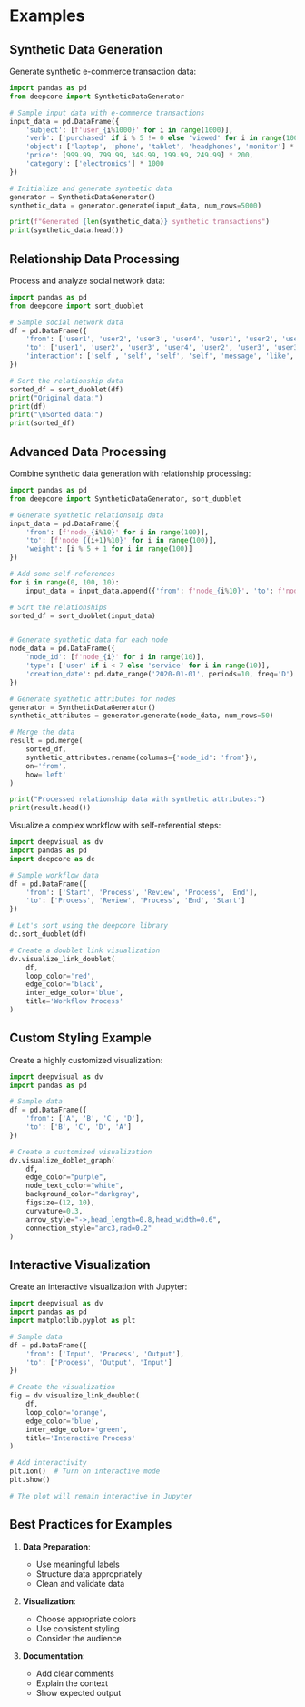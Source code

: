 # Examples

## Synthetic Data Generation

Generate synthetic e-commerce transaction data:

```python
import pandas as pd
from deepcore import SyntheticDataGenerator

# Sample input data with e-commerce transactions
input_data = pd.DataFrame({
    'subject': [f'user_{i%1000}' for i in range(1000)],
    'verb': ['purchased' if i % 5 != 0 else 'viewed' for i in range(1000)],
    'object': ['laptop', 'phone', 'tablet', 'headphones', 'monitor'] * 200,
    'price': [999.99, 799.99, 349.99, 199.99, 249.99] * 200,
    'category': ['electronics'] * 1000
})

# Initialize and generate synthetic data
generator = SyntheticDataGenerator()
synthetic_data = generator.generate(input_data, num_rows=5000)

print(f"Generated {len(synthetic_data)} synthetic transactions")
print(synthetic_data.head())
```

## Relationship Data Processing

Process and analyze social network data:

```python
import pandas as pd
from deepcore import sort_duoblet

# Sample social network data
df = pd.DataFrame({
    'from': ['user1', 'user2', 'user3', 'user4', 'user1', 'user2', 'user1', 'user5'],
    'to': ['user1', 'user2', 'user3', 'user4', 'user2', 'user3', 'user3', 'user6'],
    'interaction': ['self', 'self', 'self', 'self', 'message', 'like', 'comment', 'follow']
})

# Sort the relationship data
sorted_df = sort_duoblet(df)
print("Original data:")
print(df)
print("\nSorted data:")
print(sorted_df)
```

## Advanced Data Processing

Combine synthetic data generation with relationship processing:

```python
import pandas as pd
from deepcore import SyntheticDataGenerator, sort_duoblet

# Generate synthetic relationship data
input_data = pd.DataFrame({
    'from': [f'node_{i%10}' for i in range(100)],
    'to': [f'node_{(i+1)%10}' for i in range(100)],
    'weight': [i % 5 + 1 for i in range(100)]
})

# Add some self-references
for i in range(0, 100, 10):
    input_data = input_data.append({'from': f'node_{i%10}', 'to': f'node_{i%10}', 'weight': 5}, ignore_index=True)

# Sort the relationships
sorted_df = sort_duoblet(input_data)


# Generate synthetic data for each node
node_data = pd.DataFrame({
    'node_id': [f'node_{i}' for i in range(10)],
    'type': ['user' if i < 7 else 'service' for i in range(10)],
    'creation_date': pd.date_range('2020-01-01', periods=10, freq='D')
})

# Generate synthetic attributes for nodes
generator = SyntheticDataGenerator()
synthetic_attributes = generator.generate(node_data, num_rows=50)

# Merge the data
result = pd.merge(
    sorted_df,
    synthetic_attributes.rename(columns={'node_id': 'from'}),
    on='from',
    how='left'
)

print("Processed relationship data with synthetic attributes:")
print(result.head())
```

Visualize a complex workflow with self-referential steps:

```python
import deepvisual as dv
import pandas as pd
import deepcore as dc

# Sample workflow data
df = pd.DataFrame({
    'from': ['Start', 'Process', 'Review', 'Process', 'End'],
    'to': ['Process', 'Review', 'Process', 'End', 'Start']
})

# Let's sort using the deepcore library
dc.sort_duoblet(df)

# Create a doublet link visualization
dv.visualize_link_doublet(
    df,
    loop_color='red',
    edge_color='black',
    inter_edge_color='blue',
    title='Workflow Process'
)
```

## Custom Styling Example

Create a highly customized visualization:

```python
import deepvisual as dv
import pandas as pd

# Sample data
df = pd.DataFrame({
    'from': ['A', 'B', 'C', 'D'],
    'to': ['B', 'C', 'D', 'A']
})

# Create a customized visualization
dv.visualize_doblet_graph(
    df,
    edge_color="purple",
    node_text_color="white",
    background_color="darkgray",
    figsize=(12, 10),
    curvature=0.3,
    arrow_style="->,head_length=0.8,head_width=0.6",
    connection_style="arc3,rad=0.2"
)
```

## Interactive Visualization

Create an interactive visualization with Jupyter:

```python
import deepvisual as dv
import pandas as pd
import matplotlib.pyplot as plt

# Sample data
df = pd.DataFrame({
    'from': ['Input', 'Process', 'Output'],
    'to': ['Process', 'Output', 'Input']
})

# Create the visualization
fig = dv.visualize_link_doublet(
    df,
    loop_color='orange',
    edge_color='blue',
    inter_edge_color='green',
    title='Interactive Process'
)

# Add interactivity
plt.ion()  # Turn on interactive mode
plt.show()

# The plot will remain interactive in Jupyter
```

## Best Practices for Examples

1. **Data Preparation**:
   - Use meaningful labels
   - Structure data appropriately
   - Clean and validate data

2. **Visualization**:
   - Choose appropriate colors
   - Use consistent styling
   - Consider the audience

3. **Documentation**:
   - Add clear comments
   - Explain the context
   - Show expected output 